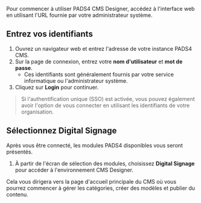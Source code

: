 Pour commencer à utiliser PADS4 CMS Designer, accédez à l'interface web en utilisant l'URL fournie par votre administrateur système.

## Entrez vos identifiants

1. Ouvrez un navigateur web et entrez l'adresse de votre instance PADS4 CMS.
2. Sur la page de connexion, entrez votre **nom d'utilisateur** et **mot de passe**.
   * Ces identifiants sont généralement fournis par votre service informatique ou l'administrateur système.
3. Cliquez sur **Login** pour continuer.

> Si l'authentification unique (SSO) est activée, vous pouvez également avoir l'option de vous connecter en utilisant les identifiants de votre organisation.

## Sélectionnez Digital Signage

Après vous être connecté, les modules PADS4 disponibles vous seront présentés.

1. À partir de l'écran de sélection des modules, choisissez **Digital Signage** pour accéder à l'environnement CMS Designer.

Cela vous dirigera vers la page d'accueil principale du CMS où vous pourrez commencer à gérer les catégories, créer des modèles et publier du contenu.
